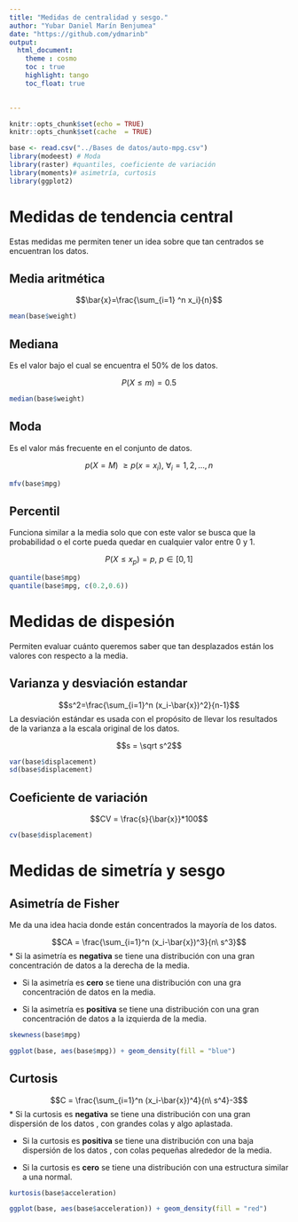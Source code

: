 ```yaml
---
title: "Medidas de centralidad y sesgo."
author: "Yubar Daniel Marín Benjumea"
date: "https://github.com/ydmarinb"
output: 
  html_document:
    theme : cosmo
    toc : true
    highlight: tango
    toc_float: true

    
---
```


```r
knitr::opts_chunk$set(echo = TRUE)
knitr::opts_chunk$set(cache  = TRUE)
```


```r
base <- read.csv("../Bases de datos/auto-mpg.csv")
library(modeest) # Moda
library(raster) #quantiles, coeficiente de variación
library(moments)# asimetría, curtosis
library(ggplot2)
```

# Medidas de tendencia central

Estas medidas me permiten tener un idea sobre que tan centrados se encuentran los datos.

## Media aritmética


$$\bar{x}=\frac{\sum_{i=1} ^n x_i}{n}$$

```r

mean(base$weight)
```

## Mediana

Es el valor bajo el cual se encuentra el 50% de los datos.

$$P(X\leq m)=0.5$$
```r
median(base$weight)
```

## Moda

Es el valor más frecuente en el conjunto de datos.

$$p(X = M) \ \geq p(x = x_i) , \ \forall _i = 1,2,...,n$$
```r
mfv(base$mpg)
```

## Percentil

Funciona similar a la media solo que con este valor se busca que la probabilidad o el corte pueda quedar en cualquier valor entre 0 y 1.

$$P(X \leq x_p) = p, \ p \in[0,1]$$
```r
quantile(base$mpg)
quantile(base$mpg, c(0.2,0.6))
```

# Medidas de dispesión

Permiten evaluar cuánto queremos saber que tan desplazados están los valores con respecto a la media.


## Varianza y desviación estandar



$$s^2=\frac{\sum_{i=1}^n (x_i-\bar{x})^2}{n-1}$$
La desviación estándar es usada con el propósito de llevar los resultados de la varianza a la escala original de los datos.

$$s = \sqrt s^2$$
```r
var(base$displacement)
sd(base$displacement)
```

## Coeficiente de variación

$$CV = \frac{s}{\bar{x}}*100$$

```r
cv(base$displacement)
```

# Medidas de simetría y sesgo

##  Asimetría de Fisher

Me da una idea hacia donde están concentrados la mayoría de los datos.


$$CA = \frac{\sum_{i=1}^n (x_i-\bar{x})^3}{n\ s^3}$$
* Si la asimetría es **negativa** se tiene una distribución con una gran concentración de datos a la derecha de la media.

* Si la asimetría es **cero** se tiene una distribución con una gra concentración de datos  en la media.

* Si la asimetría es **positiva** se tiene una distribución con una gran concentración de datos a la izquierda de la media.




```r
skewness(base$mpg)
```

```r
ggplot(base, aes(base$mpg)) + geom_density(fill = "blue") 

```

## Curtosis

$$C = \frac{\sum_{i=1}^n (x_i-\bar{x})^4}{n\ s^4}-3$$
* Si la curtosis es **negativa** se tiene una distribución con una gran dispersión de los datos , con grandes colas y algo aplastada.

* Si la curtosis es **positiva** se tiene una distribución con una baja dispersión de los datos , con colas pequeñas alrededor de la media.

* Si la curtosis es **cero** se tiene una distribución con una estructura similar a una normal.

```r
kurtosis(base$acceleration)
```
```r
ggplot(base, aes(base$acceleration)) + geom_density(fill = "red") 
```






